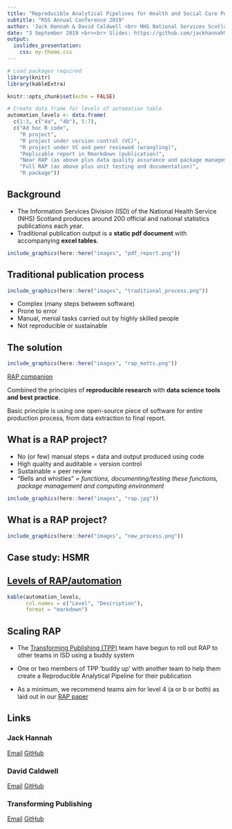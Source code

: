 ```yaml
---
title: "Reproducible Analytical Pipelines for Health and Social Care Publications"
subtitle: "RSS Annual Conference 2019"
author: 'Jack Hannah & David Caldwell <br> NHS National Services Scotland <br>'
date: "3 September 2019 <br><br> Slides: https://github.com/jackhannah95/rss-2019"
output:
  ioslides_presentation:
    css: my-theme.css
---
```


```r
# Load packages required
library(knitr)
library(kableExtra)

knitr::opts_chunk$set(echo = FALSE)

# Create data frame for levels of automation table
automation_levels <- data.frame(
  c(1:3, c("4a", "4b"), 5:7),
  c("Ad hoc R code",
    "R project",
    "R project under version control (VC)",
    "R project under VC and peer reviewed (wrangling)",
    "Replicable report in Rmarkdown (publication)",
    "Near RAP (as above plus data quality assurance and package management)",
    "Full RAP (as above plus unit testing and documentation)",
    "R package"))
```


## Background

- The Information Services Division (ISD) of the National Health Service (NHS) Scotland produces around 200 official and national statistics publications each year.
- Traditional publication output is a **static pdf document** with accompanying **excel tables**.

```r
include_graphics(here::here("images", "pdf_report.png"))
```


## Traditional publication process

```r
include_graphics(here::here("images", "traditional_process.png"))
```

- Complex (many steps between software)
- Prone to error
- Manual, menial tasks carried out by highly skilled people
- Not reproducible or sustainable


## The solution

```r
include_graphics(here::here("images", "rap_matts.png"))
```

[RAP companion](https://ukgovdatascience.github.io/rap_companion/)

Combined the principles of **reproducible research** with **data science tools and best practice**.

Basic principle is using one open-source piece of software for entire production process, from data extraction to final report.


## What is a RAP project?

- No (or few) manual steps = data and output produced using code
- High quality and auditable = version control
- Sustainable = peer review
- "Bells and whistles" = _functions, documenting/testing these functions, package management and computing environment_

```r
include_graphics(here::here("images", "rap.jpg"))
```


## What is a RAP project?

```r
include_graphics(here::here("images", "new_process.png"))
```


## Case study: HSMR




## [Levels of RAP/automation](https://www.isdscotland.org/About-ISD/Methodologies/_docs/Reproducible_Analytical_Pipelines_paper_v1.4.pdf)

```r
kable(automation_levels,
      col.names = c("Level", "Description"),
      format = "markdown")
```


## Scaling RAP

- The [Transforming Publishing (TPP)](https://www.isdscotland.org/Products-and-Services/Transforming-Publishing-Programme/) team have begun to roll out RAP to other teams in ISD using a buddy system

- One or two members of TPP 'buddy up' with another team to help them create a Reproducible Analytical Pipeline for their publication

- As a minimum, we recommend teams aim for level 4 (a or b or both) as laid out in our [RAP paper](https://www.isdscotland.org/About-ISD/Methodologies/_docs/Reproducible_Analytical_Pipelines_paper_v1.4.pdf)


## Links

### Jack Hannah

[Email](mailto:jack.hannah1@nhs.net)
[GitHub](https://github.com/jackhannah95)

### David Caldwell

[Email](mailto:david.caldwell1@nhs.net)
[GitHub](https://github.com/davidc92)

### Transforming Publishing

[Email](mailto:nss.isdtransformingpublishing@nhs.net)
[GitHub](https://github.com/NHS-NSS-transforming-publications)